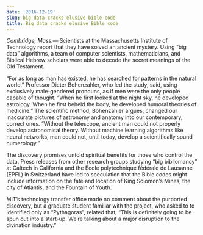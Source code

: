 ```yaml
---
date: '2016-12-19'
slug: big-data-cracks-elusive-bible-code
title: Big data cracks elusive Bible code
---
```


_Cambridge, Mass._— Scientists at the Massachusetts Institute of Technology report that they have solved an ancient mystery. Using "big data" algorithms, a team of computer scientists, mathematicians, and Biblical Hebrew scholars were able to decode the secret meanings of the Old Testament.

"For as long as man has existed, he has searched for patterns in the natural world," Professor Dieter Bohenzahler, who led the study, said, using exclusively male-gendered pronouns, as if men were the only people capable of thought. "When he first looked at the night sky, he developed astrology. When he first beheld the body, he developed humoral theories of medicine." The scientific method, Bohenzahler argues, changed our inaccurate pictures of astronomy and anatomy into our contemporary, correct ones. "Without the telescope, ancient man could not properly develop astronomical theory. Without machine learning algorithms like neural networks, man could not, until today, develop a scientifically sound numerology."

The discovery promises untold spiritual benefits for those who control the data. Press releases from other research groups studying "big bibliomancy" at Caltech in California and the École polytechnique fédérale de Lausanne (EPFL) in Switzerland have led to speculation that the Bible codes might include information on the fate and location of King Solomon's Mines, the city of Atlantis, and the Fountain of Youth.

MIT's technology transfer office made no comment about the purported discovery, but a graduate student familiar with the project, who asked to to identified only as "Pythagoras", related that, "This is definitely going to be spun out into a start-up. We're talking about a major disruption to the divination industry."